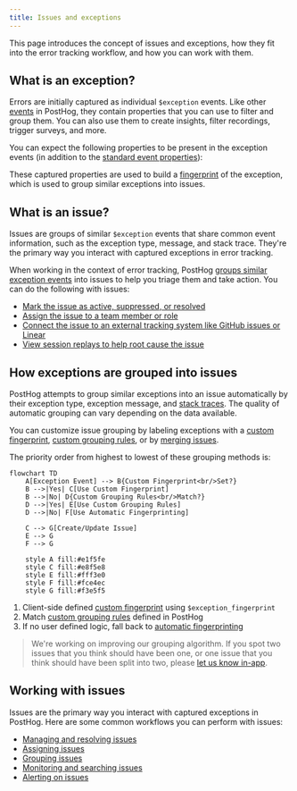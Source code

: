 ```yaml
---
title: Issues and exceptions
---
```


This page introduces the concept of issues and exceptions, how they fit into the error tracking workflow, and how you can work with them.

## What is an exception?

Errors are initially captured as individual `$exception` events. Like other [events](/docs/data/events) in PostHog, they contain properties that you can use to filter and group them. You can also use them to create insights, filter recordings, trigger surveys, and more. 

<ProductScreenshot
    imageLight="https://res.cloudinary.com/dmukukwp6/image/upload/SCR_20250813_qnwq_6fafacc8d6.png"
    imageDark="https://res.cloudinary.com/dmukukwp6/image/upload/SCR_20250813_qobb_f5df0a8629.png"
    alt="Exception events"
    classes="rounded"
/>

You can expect the following properties to be present in the exception events (in addition to the [standard event properties](/docs/data/events#default-properties)):


<ExceptionPropertiesTable />

These captured properties are used to build a [fingerprint](/docs/error-tracking/fingerprints) of the exception, which is used to group similar exceptions into issues.

## What is an issue?

Issues are groups of similar `$exception` events that share common event information, such as the exception type, message, and stack trace. They're the primary way you interact with captured exceptions in error tracking.

<ProductScreenshot
    imageLight="https://res.cloudinary.com/dmukukwp6/image/upload/issue_light_f17781d806.png"
    imageDark="https://res.cloudinary.com/dmukukwp6/image/upload/issue_dark_5e825b1fe6.png"
    alt="Issue view"
    classes="rounded"
/>

When working in the context of error tracking, PostHog [groups similar exception events](/docs/error-tracking/grouping-issues) into issues to help you triage them and take action. You can do the following with issues:

- [Mark the issue as active, suppressed, or resolved](/docs/error-tracking/managing-issues#resolving-and-suppressing-issues)
- [Assign the issue to a team member or role](/docs/error-tracking/assigning-issues)
- [Connect the issue to an external tracking system like GitHub issues or Linear](/docs/error-tracking/external-tracking)
- [View session replays to help root cause the issue](/docs/error-tracking/monitoring#viewing-session-replays)

## How exceptions are grouped into issues

PostHog attempts to group similar exceptions into an issue automatically by their exception type, exception message, and [stack traces](/docs/error-tracking/stack-traces). The quality of automatic grouping can vary depending on the data available. 

You can customize issue grouping by labeling exceptions with a [custom fingerprint](/docs/error-tracking/grouping-issues#option-1-client-side-fingerprint), [custom grouping rules](/docs/error-tracking/grouping-issues#option-2-custom-grouping-rule), or by [merging issues](/docs/error-tracking/grouping-issues).

The priority order from highest to lowest of these grouping methods is:

```mermaid
flowchart TD
    A[Exception Event] --> B{Custom Fingerprint<br/>Set?}
    B -->|Yes| C[Use Custom Fingerprint]
    B -->|No| D{Custom Grouping Rules<br/>Match?}
    D -->|Yes| E[Use Custom Grouping Rules]
    D -->|No| F[Use Automatic Fingerprinting]
    
    C --> G[Create/Update Issue]
    E --> G
    F --> G
    
    style A fill:#e1f5fe
    style C fill:#e8f5e8
    style E fill:#fff3e0
    style F fill:#fce4ec
    style G fill:#f3e5f5
```

1. Client-side defined [custom fingerprint](/docs/error-tracking/capture#customizing-exception-capture) using `$exception_fingerprint`
2. Match [custom grouping rules](/docs/error-tracking/grouping-issues#option-2-custom-grouping-rule) defined in PostHog
3. If no user defined logic, fall back to [automatic fingerprinting](/docs/error-tracking/fingerprints)
 
> We're working on improving our grouping algorithm. If you spot two issues that you think should have been one, or one issue that you think should have been split into two, please [let us know in-app](https://app.posthog.com#panel=support%3Afeedback%3Aerror_tracking%3Alow%3Atrue).

## Working with issues

Issues are the primary way you interact with captured exceptions in PostHog. Here are some common workflows you can perform with issues:

- [Managing and resolving issues](/docs/error-tracking/managing-issues)
- [Assigning issues](/docs/error-tracking/assigning-issues)
- [Grouping issues](/docs/error-tracking/grouping-issues)
- [Monitoring and searching issues](/docs/error-tracking/monitoring)
- [Alerting on issues](/docs/error-tracking/alerts)